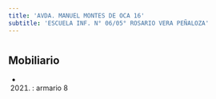 ```yaml
---
title: 'AVDA. MANUEL MONTES DE OCA 16'
subtitle: 'ESCUELA INF. N° 06/05° ROSARIO VERA PEÑALOZA'
---
```


#


## Mobiliario

*  (2021) : armario 8 



